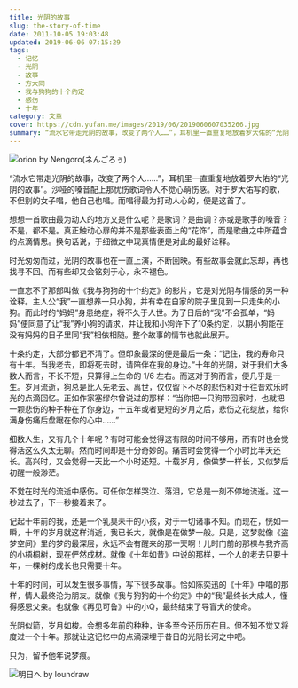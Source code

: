 ```yaml
---
title: 光阴的故事
slug: the-story-of-time
date: 2011-10-05 19:03:48
updated: 2019-06-06 07:15:29
tags:
  - 记忆
  - 光阴
  - 故事
  - 方大同
  - 我与狗狗的十个约定
  - 感伤
  - 十年
category: 文章
cover: https://cdn.yufan.me/images/2019/06/2019060607035266.jpg
summary: “流水它带走光阴的故事，改变了两个人……”，耳机里一直重复地放着罗大佑的“光阴的故事”。沙哑的嗓音配上那忧伤歌词令人不觉心萌伤感。
---
```


![orion by Nengoro(ネんごろぅ)](https://cdn.yufan.me/images/2019/06/2019060607083452.jpg)

<MusicPlayer netease={26361010} />

“流水它带走光阴的故事，改变了两个人……”，耳机里一直重复地放着罗大佑的“光阴的故事”。沙哑的嗓音配上那忧伤歌词令人不觉心萌伤感。对于罗大佑写的歌，不但别的女子唱，他自己也唱。而唱得最为打动人心的，便是这首了。

想想一首歌曲最为动人的地方又是什么呢？是歌词？是曲调？亦或是歌手的嗓音？不是，都不是。真正触动心扉的并不是那些表面上的“花饰”，而是歌曲之中所蕴含的点滴情思。换句话说，于细微之中现真情便是对此的最好诠释。

时光匆匆而过，光阴的故事也在一直上演，不断回映。有些故事会就此忘却，再也找寻不回。而有些却又会铭刻于心，永不褪色。

一直忘不了那部叫做《我与狗狗的十个约定》的影片，它是对光阴与情感的另一种诠释。主人公“我”一直想养一只小狗，并有幸在自家的院子里见到一只走失的小狗。而此时的“妈妈”身患绝症，将不久于人世。为了日后的“我”不会孤单，“妈妈”便同意了让“我”养小狗的请求，并让我和小狗许下了10条约定，以期小狗能在没有妈妈的日子里同“我”相依相随。整个故事的情节也就此展开。

十条约定，大部分都记不清了。但印象最深的便是最后一条：“记住，我的寿命只有十年。当我老去，即将死去时，请陪伴在我的身边。”十年的光阴，对于我们大多数人而言，不长不短，只算得上生命的 1/6 左右。而这对于狗而言，便几乎是一生。岁月流逝，狗总是比人先老去、离世，仅仅留下不尽的悲伤和对于往昔欢乐时光的点滴回忆。正如作家塞缪尔曾说过的那样：“当你把一只狗带回家时，也就把一颗悲伤的种子种在了你身边，十五年或者更短的岁月之后，悲伤之花绽放，给你满身伤痛后盘踞在你的心中……”

细数人生，又有几个十年呢？有时可能会觉得这有限的时间不够用，而有时也会觉得活这么久太无聊。然而时间却是十分奇妙的。痛苦时会觉得一个小时比半天还长。高兴时，又会觉得一天比一个小时还短。十载岁月，像做梦一样长，又似梦后初醒一般渺茫。

不觉在时光的流逝中感伤。可任你怎样哭泣、落泪，它总是一刻不停地流逝。这一秒过去了，下一秒接着来了。

记起十年前的我，还是一个乳臭未干的小孩，对于一切诸事不知。而现在，恍如一瞬，十年的岁月就这样消逝，我已长大，就像是在做梦一般。只是，这梦就像《盗梦空间》里的梦的最深层，永远不会有醒来的那一天啊！儿时门前的那棵与我齐高的小梧桐树，现在俨然成材。就像《十年如昔》中说的那样，一个人的老去只要十年，一棵树的成长也只需要十年。

十年的时间，可以发生很多事情，写下很多故事。恰如陈奕迅的《十年》中唱的那样，情人最终沦为朋友。就像《我与狗狗的十个约定》中的“我”最终长大成人，懂得感恩父亲。也就像《再见可鲁》中的小Q，最终结束了导盲犬的使命。

光阴似箭，岁月如梭。会想多年前的种种，许多至今还历历在目。但不知不觉又将度过一个十年。那就让这记忆中的点滴深埋于昔日的光阴长河之中吧。

只为，留予他年说梦痕。

![明日へ by loundraw](https://cdn.yufan.me/images/2019/06/2019060607142477.jpg)
